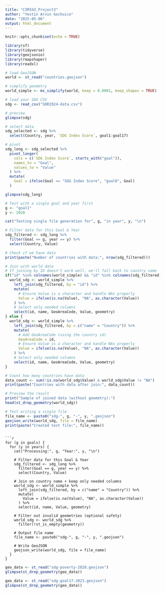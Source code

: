 ```yaml
---
title: "CIM343_Project3"
author: "Yestin Arvin Gochuico"
date: "2025-05-06"
output: html_document
---
```


```r
knitr::opts_chunk$set(echo = TRUE)
```

```r
library(sf)
library(tidyverse)
library(geojsonio)
library(rmapshaper)
library(readxl)
```
```r
# load GeoJSON
world <- st_read("countries.geojson")

# simplify geometry
world_simple <- ms_simplify(world, keep = 0.0001, keep_shapes = TRUE)
```
```r
# load your SDG CSV
sdg <- read_csv("SDR2024-data.csv")

# preview
glimpse(sdg)
```

```r
# select data
sdg_selected <- sdg %>%
  select(Country, year, `SDG Index Score`, goal1:goal17)

# pivot
sdg_long <- sdg_selected %>%
  pivot_longer(
    cols = c(`SDG Index Score`, starts_with("goal")),
    names_to = "Goal",
    values_to = "Value"
  ) %>%
  mutate(
    Goal = ifelse(Goal == "SDG Index Score", "goal0", Goal)
  )
```
```r
glimpse(sdg_long)
```
```r
# Test with a single goal and year first
g <- "goal1"
y <- 2020

cat("Testing single file generation for", g, "in year", y, "\n")

# Filter data for this Goal & Year
sdg_filtered <- sdg_long %>%
  filter(Goal == g, year == y) %>%
  select(Country, Value)

# Check if we have data
print(paste("Number of countries with data:", nrow(sdg_filtered)))

# Join with world data
# If joining by ID doesn't work well, we'll fall back to country name
if("id" %in% colnames(world_simple) && "id" %in% colnames(sdg_filtered)) {
  world_sdg <- world_simple %>%
    left_join(sdg_filtered, by = "id") %>%
    mutate(
      # Ensure Value is a character and handle NAs properly
      Value = ifelse(is.na(Value), "NA", as.character(Value))
    ) %>%
    # Select only needed columns
    select(id, name, GeoAreaCode, Value, geometry)
} else {
  world_sdg <- world_simple %>%
    left_join(sdg_filtered, by = c("name" = "Country")) %>%
    mutate(
      # Add GeoAreaCode (using the country id)
      GeoAreaCode = id,
      # Ensure Value is a character and handle NAs properly
      Value = ifelse(is.na(Value), "NA", as.character(Value))
    ) %>%
    # Select only needed columns
    select(id, name, GeoAreaCode, Value, geometry)
}

# Count how many countries have data
data_count <- sum(!is.na(world_sdg$Value) & world_sdg$Value != "NA")
print(paste("Countries with data after join:", data_count))

# Preview the result
print("Sample of joined data (without geometry):")
head(st_drop_geometry(world_sdg))

# Test writing a single file
file_name <- paste0("sdg-", g, "-", y, ".geojson")
geojson_write(world_sdg, file = file_name)
print(paste("Created test file:", file_name))
```
```

```r
for (g in goals) {
  for (y in years) {
    cat("Processing:", g, "Year:", y, "\n")
    
    # Filter data for this Goal & Year
    sdg_filtered <- sdg_long %>%
      filter(Goal == g, year == y) %>%
      select(Country, Value)
    
    # Join on country name + keep only needed columns
    world_sdg <- world_simple %>%
      left_join(sdg_filtered, by = c("name" = "Country")) %>%
      mutate(
        Value = ifelse(is.na(Value), "NA", as.character(Value))
      ) %>%
      select(id, name, Value, geometry)
    
    # Filter out invalid geometries (optional safety)
    world_sdg <- world_sdg %>%
      filter(!st_is_empty(geometry))
    
    # Output file name
    file_name <- paste0("sdg-", g, "-", y, ".geojson")
    
    # Write GeoJSON
    geojson_write(world_sdg, file = file_name)
  }
}
```










```r
geo_data <- st_read("sdg-poverty-2020.geojson")
glimpse(st_drop_geometry(geo_data))
```
```r
geo_data <- st_read("sdg-goal17-2023.geojson")
glimpse(st_drop_geometry(geo_data))
```
